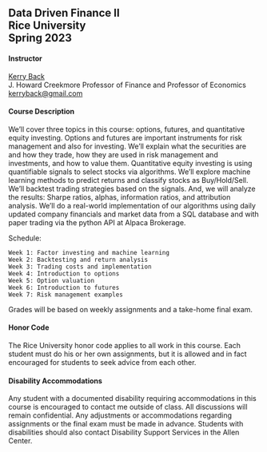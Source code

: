 ## Data Driven Finance II<br>Rice University<br>Spring 2023



#### Instructor

[Kerry Back](http://kerryback.com)
<br>
J. Howard Creekmore Professor of Finance and Professor of Economics<br>
<a href="mailto:kerryback@gmail.com">kerryback@gmail.com</a>

#### Course Description

We'll cover three topics in this course: options, futures, and quantitative equity investing.  Options and futures are important instruments for risk management and also for investing.  We'll explain what the securities are and how they trade, how they are used in risk management and investments, and how to value them.  Quantitative equity investing is using quantifiable signals to select stocks via algorithms.  We'll explore machine learning methods to predict returns and classify stocks as Buy/Hold/Sell.  We'll backtest trading strategies based on the signals.  And, we will analyze the results: Sharpe ratios, alphas, information ratios, and attribution analysis.  We'll do a real-world implementation of our algorithms using daily updated company financials and market data from a SQL database and with paper trading via the python API at Alpaca Brokerage.

Schedule:

    Week 1: Factor investing and machine learning
    Week 2: Backtesting and return analysis
    Week 3: Trading costs and implementation
    Week 4: Introduction to options
    Week 5: Option valuation
    Week 6: Introduction to futures
    Week 7: Risk management examples

Grades will be based on weekly assignments and a take-home final exam.

#### Honor Code

The Rice University honor code applies to all work in this course.  Each student must do his or her own assignments, but it is allowed and in fact encouraged for students to seek advice from each other. 

#### Disability Accommodations

Any student with a documented disability requiring accommodations in this course is encouraged to
contact me outside of class. All discussions will remain confidential. Any adjustments or accommodations
regarding assignments or the final exam must be made in advance. Students with disabilities
should also contact Disability Support Services in the Allen Center.













